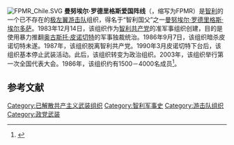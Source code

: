[[File:FPMR_Chile.SVG|thumb]]
'''曼努埃尔·罗德里格斯爱国阵线'''（{{lang-es|Frente Patriótico Manuel Rodríguez}}，缩写为FPMR）是[[智利|智利]]的一个已不存在的[[极左翼|极左翼]][[游击队|游击队]]组织，得名于“智利国父”之一[[曼努埃尔·罗德里格斯·埃尔多萨|曼努埃尔·罗德里格斯·埃尔多萨]]。1983年12月14日，该组织作为[[智利共产党|智利共产党]]的准军事组织创建，目的是使用暴力推翻[[奥古斯托·皮诺切特|奥古斯托·皮诺切特]]的军事独裁统治。1986年9月7日，该组织暗杀皮诺切特未遂。1987年，该组织脱离智利共产党。1990年3月皮诺切特下台后，该组织基本停止武装活动。此后，该组织转变为政治组织。2003年，该组织举行第一次全国代表大会。1986年，该组织约有1500－4000名成员<ref>{{cite web|url=http://www.fas.org/irp/threat/terror_92/backg.html|title=1992 Global Terrorism: Appendix B (Info on Terrorist Groups)|accessdate=25 February 2015|archive-date=2020-12-02|archive-url=https://web.archive.org/web/20201202190234/https://fas.org/irp/threat/terror_92/backg.html|dead-url=no}}</ref>。

== 参考文献 ==
{{reflist}}

[[Category:已解散共产主义武装组织|Category:已解散共产主义武装组织]]
[[Category:智利军事史|Category:智利军事史]]
[[Category:游击队组织|Category:游击队组织]]
[[Category:政党武装|Category:政党武装]]